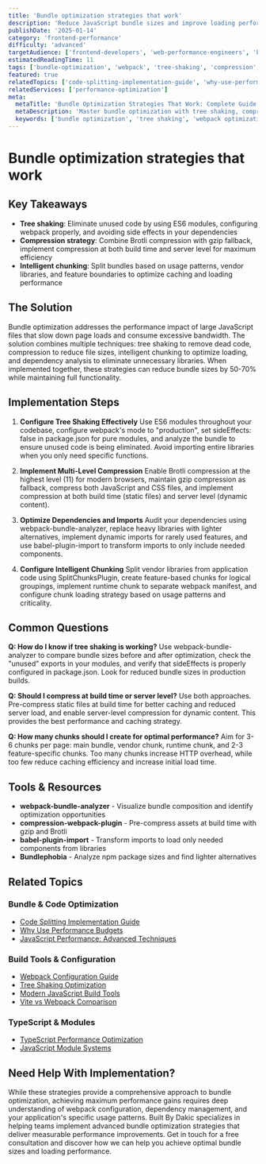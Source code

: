 ```yaml
---
title: 'Bundle optimization strategies that work'
description: 'Reduce JavaScript bundle sizes and improve loading performance with proven optimization strategies including tree shaking, compression, and intelligent chunking.'
publishDate: '2025-01-14'
category: 'frontend-performance'
difficulty: 'advanced'
targetAudience: ['frontend-developers', 'web-performance-engineers', 'build-engineers']
estimatedReadingTime: 11
tags: ['bundle-optimization', 'webpack', 'tree-shaking', 'compression', 'performance']
featured: true
relatedTopics: ['code-splitting-implementation-guide', 'why-use-performance-budgets', 'javascript-performance-advanced', 'webpack-configuration-guide', 'tree-shaking-optimization', 'modern-javascript-build-tools', 'typescript-performance-optimization', 'code-splitting-implementation-guide', 'vite-vs-webpack-comparison', 'javascript-module-systems']
relatedServices: ['performance-optimization']
meta:
  metaTitle: 'Bundle Optimization Strategies That Work: Complete Guide 2024'
  metaDescription: 'Master bundle optimization with tree shaking, compression, and intelligent chunking. Reduce JavaScript bundle sizes by 50-70% with proven techniques.'
  keywords: ['bundle optimization', 'tree shaking', 'webpack optimization', 'javascript compression', 'bundle analysis']
---
```


# Bundle optimization strategies that work

## Key Takeaways

- **Tree shaking**: Eliminate unused code by using ES6 modules, configuring webpack properly, and avoiding side effects in your dependencies
- **Compression strategy**: Combine Brotli compression with gzip fallback, implement compression at both build time and server level for maximum efficiency
- **Intelligent chunking**: Split bundles based on usage patterns, vendor libraries, and feature boundaries to optimize caching and loading performance

## The Solution

Bundle optimization addresses the performance impact of large JavaScript files that slow down page loads and consume excessive bandwidth. The solution combines multiple techniques: tree shaking to remove dead code, compression to reduce file sizes, intelligent chunking to optimize loading, and dependency analysis to eliminate unnecessary libraries. When implemented together, these strategies can reduce bundle sizes by 50-70% while maintaining full functionality.

## Implementation Steps

1. **Configure Tree Shaking Effectively**
   Use ES6 modules throughout your codebase, configure webpack's mode to "production", set sideEffects: false in package.json for pure modules, and analyze the bundle to ensure unused code is being eliminated. Avoid importing entire libraries when you only need specific functions.

2. **Implement Multi-Level Compression**
   Enable Brotli compression at the highest level (11) for modern browsers, maintain gzip compression as fallback, compress both JavaScript and CSS files, and implement compression at both build time (static files) and server level (dynamic content).

3. **Optimize Dependencies and Imports**
   Audit your dependencies using webpack-bundle-analyzer, replace heavy libraries with lighter alternatives, implement dynamic imports for rarely used features, and use babel-plugin-import to transform imports to only include needed components.

4. **Configure Intelligent Chunking**
   Split vendor libraries from application code using SplitChunksPlugin, create feature-based chunks for logical groupings, implement runtime chunk to separate webpack manifest, and configure chunk loading strategy based on usage patterns and criticality.

## Common Questions

**Q: How do I know if tree shaking is working?**
Use webpack-bundle-analyzer to compare bundle sizes before and after optimization, check the "unused" exports in your modules, and verify that sideEffects is properly configured in package.json. Look for reduced bundle sizes in production builds.

**Q: Should I compress at build time or server level?**
Use both approaches. Pre-compress static files at build time for better caching and reduced server load, and enable server-level compression for dynamic content. This provides the best performance and caching strategy.

**Q: How many chunks should I create for optimal performance?**
Aim for 3-6 chunks per page: main bundle, vendor chunk, runtime chunk, and 2-3 feature-specific chunks. Too many chunks increase HTTP overhead, while too few reduce caching efficiency and increase initial load time.

## Tools & Resources

- **webpack-bundle-analyzer** - Visualize bundle composition and identify optimization opportunities
- **compression-webpack-plugin** - Pre-compress assets at build time with gzip and Brotli
- **babel-plugin-import** - Transform imports to load only needed components from libraries
- **Bundlephobia** - Analyze npm package sizes and find lighter alternatives

## Related Topics

### Bundle & Code Optimization
- [Code Splitting Implementation Guide](/category/frontend-performance/code-splitting-implementation-guide)
- [Why Use Performance Budgets](/category/frontend-performance/why-use-performance-budgets)
- [JavaScript Performance: Advanced Techniques](/category/frontend-performance/javascript-performance-advanced)

### Build Tools & Configuration
- [Webpack Configuration Guide](/topics/webpack-configuration-guide)
- [Tree Shaking Optimization](/topics/tree-shaking-optimization)
- [Modern JavaScript Build Tools](/category/javascript/modern-javascript-build-tools)
- [Vite vs Webpack Comparison](/category/javascript/vite-vs-webpack-comparison)

### TypeScript & Modules
- [TypeScript Performance Optimization](/category/javascript/typescript-performance-optimization)
- [JavaScript Module Systems](/category/javascript/javascript-module-systems)

## Need Help With Implementation?

While these strategies provide a comprehensive approach to bundle optimization, achieving maximum performance gains requires deep understanding of webpack configuration, dependency management, and your application's specific usage patterns. Built By Dakic specializes in helping teams implement advanced bundle optimization strategies that deliver measurable performance improvements. Get in touch for a free consultation and discover how we can help you achieve optimal bundle sizes and loading performance.
